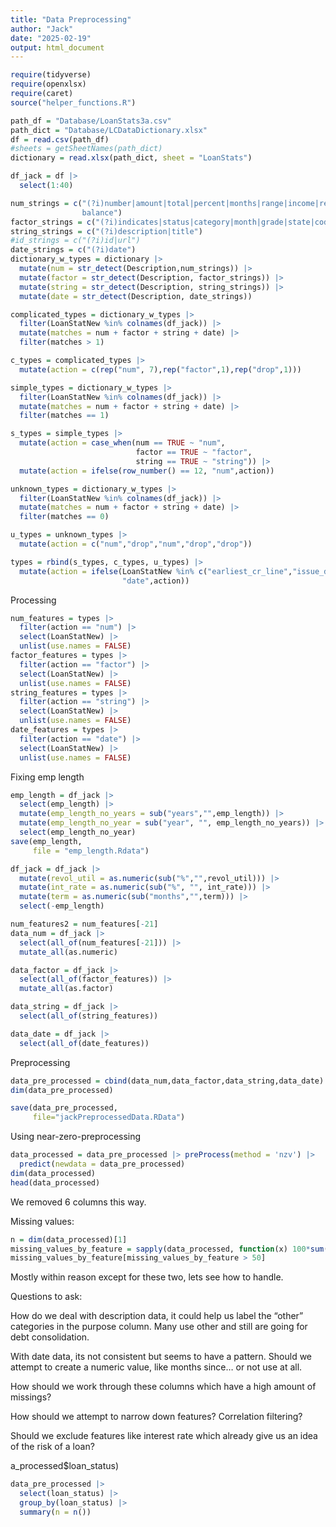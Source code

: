```yaml
---
title: "Data Preprocessing"
author: "Jack"
date: "2025-02-19"
output: html_document
---
```


```r
require(tidyverse)
require(openxlsx)
require(caret)
source("helper_functions.R")
```

```r
path_df = "Database/LoanStats3a.csv"
path_dict = "Database/LCDataDictionary.xlsx"
df = read.csv(path_df)
#sheets = getSheetNames(path_dict)
dictionary = read.xlsx(path_dict, sheet = "LoanStats")
```

```r
df_jack = df |> 
  select(1:40)
```

```r
num_strings = c("(?i)number|amount|total|percent|months|range|income|received|
                balance")
factor_strings = c("(?i)indicates|status|category|month|grade|state|code")
string_strings = c("(?i)description|title")
#id_strings = c("(?i)id|url")
date_strings = c("(?i)date")
dictionary_w_types = dictionary |> 
  mutate(num = str_detect(Description,num_strings)) |> 
  mutate(factor = str_detect(Description, factor_strings)) |> 
  mutate(string = str_detect(Description, string_strings)) |> 
  mutate(date = str_detect(Description, date_strings))
```

```r
complicated_types = dictionary_w_types |> 
  filter(LoanStatNew %in% colnames(df_jack)) |> 
  mutate(matches = num + factor + string + date) |> 
  filter(matches > 1)
```

```r
c_types = complicated_types |>
  mutate(action = c(rep("num", 7),rep("factor",1),rep("drop",1)))
```

```r
simple_types = dictionary_w_types |> 
  filter(LoanStatNew %in% colnames(df_jack)) |> 
  mutate(matches = num + factor + string + date) |> 
  filter(matches == 1)
```

```r
s_types = simple_types |> 
  mutate(action = case_when(num == TRUE ~ "num",
                            factor == TRUE ~ "factor",
                            string == TRUE ~ "string")) |> 
  mutate(action = ifelse(row_number() == 12, "num",action))
```

```r
unknown_types = dictionary_w_types |> 
  filter(LoanStatNew %in% colnames(df_jack)) |> 
  mutate(matches = num + factor + string + date) |> 
  filter(matches == 0)
```

```r
u_types = unknown_types |> 
  mutate(action = c("num","drop","num","drop","drop"))
```

```r
types = rbind(s_types, c_types, u_types) |> 
  mutate(action = ifelse(LoanStatNew %in% c("earliest_cr_line","issue_d"),
                         "date",action))
```

Processing

```r
num_features = types |>
  filter(action == "num") |> 
  select(LoanStatNew) |> 
  unlist(use.names = FALSE)
factor_features = types |> 
  filter(action == "factor") |> 
  select(LoanStatNew) |> 
  unlist(use.names = FALSE)
string_features = types |> 
  filter(action == "string") |> 
  select(LoanStatNew) |> 
  unlist(use.names = FALSE)
date_features = types |> 
  filter(action == "date") |> 
  select(LoanStatNew) |> 
  unlist(use.names = FALSE)
```

Fixing emp length

```r
emp_length = df_jack |>
  select(emp_length) |> 
  mutate(emp_length_no_years = sub("years","",emp_length)) |> 
  mutate(emp_length_no_year = sub("year", "", emp_length_no_years)) |> 
  select(emp_length_no_year)
save(emp_length,
     file = "emp_length.Rdata")
```

```r
df_jack = df_jack |> 
  mutate(revol_util = as.numeric(sub("%","",revol_util))) |> 
  mutate(int_rate = as.numeric(sub("%", "", int_rate))) |> 
  mutate(term = as.numeric(sub("months","",term))) |> 
  select(-emp_length)
```

```r
num_features2 = num_features[-21]
data_num = df_jack |> 
  select(all_of(num_features[-21])) |> 
  mutate_all(as.numeric)
```

```r
data_factor = df_jack |> 
  select(all_of(factor_features)) |> 
  mutate_all(as.factor)
```

```r
data_string = df_jack |> 
  select(all_of(string_features))
```

```r
data_date = df_jack |> 
  select(all_of(date_features))
```

Preprocessing

```r
data_pre_processed = cbind(data_num,data_factor,data_string,data_date)
dim(data_pre_processed)
```

```r
save(data_pre_processed,
     file="jackPreprocessedData.RData")
```

Using near-zero-preprocessing

```r
data_processed = data_pre_processed |> preProcess(method = 'nzv') |> 
  predict(newdata = data_pre_processed)
dim(data_processed)
head(data_processed)
```

We removed 6 columns this way.

Missing values:

```r
n = dim(data_processed)[1]
missing_values_by_feature = sapply(data_processed, function(x) 100*sum(is.na(x))/n)
missing_values_by_feature[missing_values_by_feature > 50]
```

Mostly within reason except for these two, lets see how to handle.

Questions to ask:

How do we deal with description data, it could help us label the "other" categories in the purpose column. Many use other and still are going for debt consolidation.

With date data, its not consistent but seems to have a pattern. Should we attempt to create a numeric value, like months since... or not use at all.

How should we work through these columns which have a high amount of missings?

How should we attempt to narrow down features? Correlation filtering?

Should we exclude features like interest rate which already give us an idea of the risk of a loan?

a_processed\$loan_status)

```r
data_pre_processed |>
  select(loan_status) |> 
  group_by(loan_status) |> 
  summary(n = n())
```

```r

```
